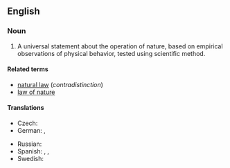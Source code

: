 ==English==
{{wikipedia}}

===Noun===
{{en-noun}}

# A universal statement about the operation of nature, based on empirical observations of physical behavior, tested using scientific method.

====Related terms====
* [[natural law]] (''contradistinction'')
* [[law of nature]]

====Translations====
{{trans-top|physical law}}
* Czech: {{t|cs|přírodní zákon|m}}
* German: {{t+|de|Naturgesetz|n}}, {{t|de|physikalisches Gesetz|n}}
{{trans-mid}}
* Russian: {{t|ru|физи́ческий зако́н|m}}
* Spanish: {{t|es|ley de la naturaleza|f}}, {{t|es|leyes naturales|f-p}}, {{t|es|ley científica|f}}
* Swedish: {{t+|sv|naturlag|c}}
{{trans-bottom}}